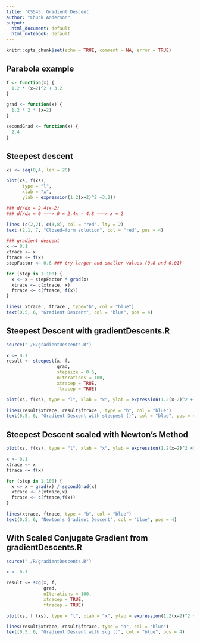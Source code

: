 ```yaml
---
title: 'CS545: Gradient Descent'
author: "Chuck Anderson"
output:
  html_document: default
  html_notebook: default
---
```


```r
knitr::opts_chunk$set(echo = TRUE, comment = NA, error = TRUE)
```


## Parabola example

```r
f <- function(x) { 
  1.2 * (x−2)^2 + 3.2
}

grad <− function(x) {
  1.2 * 2 * (x−2)
}

secondGrad <− function(x) { 
  2.4
}

```


## Steepest descent

```r
xs <− seq(0,4, len = 20)

plot(xs, f(xs),
      type = "l", 
      xlab = "x", 
      ylab = expression(1.2(x−2)^2 +3.2))

### df/dx = 2.4(x−2)
### df/dx = 0 −−−> 0 = 2.4x − 4.8 −−−> x = 2

lines (c(2,2), c(3,8), col = "red", lty = 2)
text (2.1, 7, "Closed−form solution", col = "red", pos = 4)

### gradient descent
x <− 0.1
xtrace <− x
ftrace <− f(x)
stepFactor <− 0.6 ### try larger and smaller values (0.8 and 0.01)

for (step in 1:100) {
  x <− x − stepFactor * grad(x)
  xtrace <− c(xtrace, x)
  ftrace <− c(ftrace, f(x))
}

lines( xtrace , ftrace , type="b", col = "blue")
text(0.5, 6, "Gradient Descent", col = "blue", pos = 4)
```


## Steepest Descent with gradientDescents.R

```r
source("./R/gradientDescents.R")

x <− 0.1
result <− steepest(x, f, 
                   grad, 
                   stepsize = 0.6, 
                   nIterations = 100, 
                   xtracep = TRUE, 
                   ftracep = TRUE)

plot(xs, f(xs), type = "l", xlab = "x", ylab = expression(1.2(x−2)^2 +3.2))

lines(result$xtrace, result$ftrace , type = "b", col = "blue")
text(0.5, 6, "Gradient Descent with steepest ()", col = "blue", pos = 4)
```


## Steepest Descent scaled with Newton’s Method

```r
plot(xs, f(xs), type = "l", xlab = "x", ylab = expression(1.2(x−2)^2 +3.2))

x <− 0.1
xtrace <− x
ftrace <− f(x)

for (step in 1:100) {
  x <− x − grad(x) / secondGrad(x)
  xtrace <− c(xtrace,x)
  ftrace <− c(ftrace,f(x))
}

lines(xtrace, ftrace, type = "b", col = "blue")
text(0.5, 6, "Newton's Gradient Descent", col = "blue", pos = 4)
```

## With Scaled Conjugate Gradient from gradientDescents.R

```r
source("./R/gradientDescents.R")

x <− 0.1

result <− scg(x, f,
              grad, 
              nIterations = 100, 
              xtracep = TRUE, 
              ftracep = TRUE)

plot(xs, f (xs), type = "l", xlab = "x", ylab = expression(1.2(x−2)^2 +3.2))

lines(result$xtrace, result$ftrace, type = "b", col = "blue")
text(0.5, 6, "Gradient Descent with scg ()", col = "blue", pos = 4)

```

